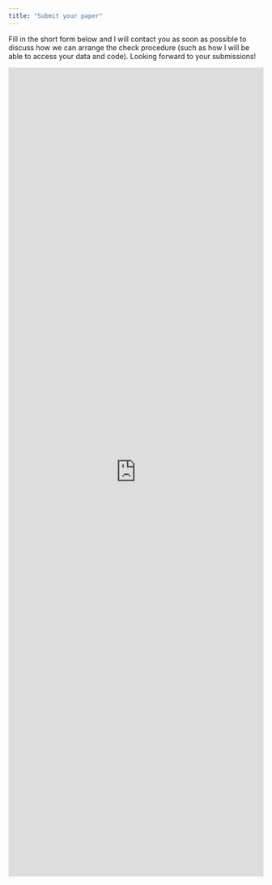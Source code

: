 ```yaml
---
title: "Submit your paper"
---
```


Fill in the short form below and I will contact you as soon as possible to discuss how we can arrange the check procedure (such as how I will be able to access your data and code). Looking forward to your submissions!

<iframe width="800px" height="1600px" src="https://forms.office.com/Pages/ResponsePage.aspx?id=1gJZcT72jUuSm0uxcLrUkr-Fzp-Cq5xPmRLI2ihJ-rZURThBVzdPUFZZWUNKUDJIWlZXTTcwTjA2Qi4u&amp;embed=true" frameborder="0" marginwidth="0" marginheight="0" style="border: none; max-width:100%; max-height:100vh" allowfullscreen webkitallowfullscreen mozallowfullscreen msallowfullscreen>

</iframe>
